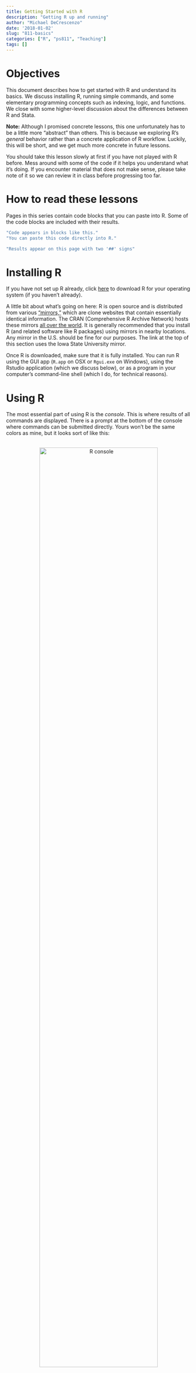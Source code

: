 ```yaml
---
title: Getting Started with R
description: "Getting R up and running"
author: "Michael DeCrescenzo"
date: '2018-01-02'
slug: "811-basics"
categories: ["R", "ps811", "Teaching"]
tags: []
---
```


# Objectives

This document describes how to get started with R and understand its basics. We discuss installing R, running simple commands, and some elementary programming concepts such as indexing, logic, and functions. We close with some higher-level discussion about the differences between R and Stata. 

**Note:** Although I promised concrete lessons, this one unfortunately has to be a little more "abstract" than others. This is because we exploring R's *general* behavior rather than a concrete application of R workflow. Luckily, this will be short, and we get much more concrete in future lessons. 

You should take this lesson slowly at first if you have not played with R before. Mess around with some of the code if it helps you understand what it's doing. If you encounter material that does not make sense, please take note of it so we can review it in class before progressing too far.


# How to read these lessons

Pages in this series contain code blocks that you can paste into R. Some of the code blocks are included with their results.

```r
"Code appears in blocks like this."
"You can paste this code directly into R."
```

```r
"Results appear on this page with two '##' signs"
```



# Installing R

If you have not set up R already, click [here](https://mirror.las.iastate.edu/CRAN/) to download R for your operating system (if you haven't already). 

A little bit about what's going on here: R is open source and is distributed from various ["mirrors,"](https://en.wikipedia.org/wiki/Mirror_website) which are clone websites that contain essentially identical information. The CRAN (Comprehensive R Archive Network) hosts these mirrors [all over the world](https://cran.r-project.org/mirrors.html). It is generally recommended that you install R (and related software like R packages) using mirrors in nearby locations. Any mirror in the U.S. should be fine for our purposes. The link at the top of this section uses the Iowa State University mirror.

Once R is downloaded, make sure that it is fully installed. You can run R using the GUI app (`R.app` on OSX or `Rgui.exe` on Windows), using the Rstudio application (which we discuss below), or as a program in your computer's command-line shell (which I do, for technical reasons).



# Using R

The most essential part of using R is the *console*. This is where results of all commands are displayed. There is a prompt at the bottom of the console where commands can be submitted directly. Yours won't be the same colors as mine, but it looks sort of like this:

<center>
  <br>
  <img src="img/r-console.png"  alt="R console" style="width: 80%">
</center>
<br>

Although you can type commands directly into the console, most commands should be written in a *script file*. Script files serve the same purpose as they do in Stata; they provide a record of all commands you want to run in your analysis. This lets you replicate your analysis the next day, the next week, the next year, or whenever (presuming your code does not become obsolete for some reason).



# Open a script file

Use whatever program you desire to open a script file. The basic R GUI application has a script editor that can be accessed using the `File` menu or a keyboard shortcut. Many R users prefer to manage R projects using [Rstudio](https://www.rstudio.com/products/rstudio/), an [IDE](https://en.wikipedia.org/wiki/Integrated_development_environment) that provides several tools for interacting with R. Windows users may find Notepad++ or TextMate to be useful text editors. Advanced programmers may use Emacs or Vim with some package (such as ESS for Emacs) to speak to an R console. I would recommend any external editor that can send commands to the R console and, as you become more comfortable with R, that contains some keyboard shortcuts for writing code quickly. Rstudio comes standard with many such shortcuts.

Personally, I R scripts using the [Sublime Text](https://www.sublimetext.com/) editor with the [R-Box package](https://packagecontrol.io/packages/R-Box) installed. Sublime has a nice system for installing supplemental packages and editing custom keyboard shortcuts for any language you frequently use. If you use Sublime already, feel free to [pilfer from my custom settings](https://github.com/mikedecr/sublime-user-folder).

Script files should begin with some description of the script. You can include comments (text that will not be executed as R commands) after the `#` symbol. For example, your script file for this lesson might contain some comments at the top like...

```r
# ------------------------------------------------------------
#  PS 811: statistical computing for political science
#  Lesson 1: Basics of R
# ------------------------------------------------------------
```

Comments are great for describing what code is doing, planning an analysis, writing notes to yourself, and so on. Comments are great for *pseudocode*, which are notes to yourself that "translate" what code is doing into English. We will see some examples of this as the course progresses.

At the top of my script files, I typically include some code that sets up my project:

- create subdirectories for storing output (we'll cover this later)
- load relevant packages
- set other project-wide options (graphics themes, graphics colors, any other things I want to store)

Although a script file can be imperfect while a project is being developed, a well-written script file for a finished project should be organized, easy to read, and run from top to bottom without any errors. This is important for ensuring that you can retrace the steps of your analysis.

We should save this file. Navigate to your `ps811` folder on your computer (which you should have...), create a subfolder for R, and then within the R folder, create another "lessons" folder. Save this document in `ps811/R/lessons/`. (This syntax represents folder pathways in your computer's file system. We'll be seeing more of this later.)




# Executing commands

Just like Stata, the R interface is a REPL---that is, Read-Evaluate-Print Loop. That means R processes commands one at a time without the need to pre-compile any code.

Just to demonstrate some basic R behavior, let's run a few commands.

First, R works as a calculator. It can handle mathematical expressions. Paste or type the following lines of code DIRECTLY into the console.

```r
1 + 1
2 + 2
100 * 2
500 / 4
```

You will notice that the results of each calculation will print beside a little `[1]`. Ignore this for now; we will explain it later.

Now take the above block of code and paste the commands into your script file. Try to run the commands from the script file using a keyboard shortcut. Most computers and interfaces use `super + enter`, where `super` refers to `Ctrl` on PCs or `Cmd` on Macs. Windows machines may use a different shortcut, such as `Ctrl + R`. Take this opportunity to look up the appropriate keyboard shortcut on your own, *before coming to lecture!* :-)




# Variables

We don't usually manipulate mathematical expressions this atomically in R. Instead we treat data as variables. Just as how in math the expression $x + 4$ can take different values depending on the value of $x$, we can do similar things with R. 

First, we'll "assign" a value to a variable using the assignment operator `<-`. The `<-` is a combination of a less-than sign `<` and a hyphen `-`.

For example,

```r
x <- 5
```

Now the variable `x` has the value of `5`, which is to say, `x` and `5` now mean the same thing! 

We can display the contents of any object by simply typing the object name. Print out `x`...

```r
x
```

...and we get back a `5`. That is to say, R "evaluated" the object called `x` and the result is simply equal to 5.

Do some math with `x`...

```r
x + 4
```

You can read the `<-` operator as "gets." A left-hand side object "gets" the results of whatever operation is on the right-hand side. So in the above example, `x` "gets" the value of 5. For simple expressions, `<-` can mean "equals," but as we begin working with more complex objects (such as the results of a statistical model), saying "equals" in your head becomes a little more difficult to justify.


# More variables: vectors

We can assign a series of values to a variable. One way to do this in R is the `c()` function. The `c()` function will bind several elements into one variable, as long as the elements can be coerced to be the same data type (numeric, factor, string, etc). 

```r
y <- c(2, 4, 6)
y
```

If you wrap an assignment inside of parentheses, the result will print at the same time that values are assigned.

```r
(y <- c(2, 4, 6))
```

We can use multi-element variables to do math on the entire vector at once. Just as we could do real math with a vector...

$\begin{align} 2 \cdot \begin{bmatrix} 2 \\ 4 \\ 6 \end{bmatrix} = \begin{bmatrix} 4 \\ 8 \\ 12 \end{bmatrix} \end{align}$

we can also do similar things in R.

```r
2 * y
y * y
```




# Everything is an Object

In R, everything is an object. I can store an arbitrary value as a variable, which is an object. A text string can be an object. An entire dataset. A variable within a dataset can be thought of as an object within another object. It's all objects. This makes R very flexible, although some object manipulations are obviously out of bounds (can't add `4 + "fish"`, for example).





# Indexing

It is possible to access the elements of a variable using *indexing* notation. R uses square brackets to select a given element in a variable. Using the variable `y` from above, what are the first, second, and third elements?

```r
y
y[1]
y[2]
y[3]
```

Indexing notation is why the console prints a little `[1]` next to all results. It is indicating that the adjacent element is the first element of the results. This becomes clearer if we were to print a long vector with many more elements---for example, 100 repetitions of the same data.

```r
rep("hello", 100)
```

We could have two (or higher) dimensional objects. Let's make some simple two-dimensional objects:

```r
tall_m <- rbind(c(1, 2), 
                c(3, 4), 
                c(5, 6))
tall_m
```

(Notice how `rbind()` binds vectors together as rows.)

```r
wide_m <- cbind(c(1, 2), 
                c(3, 4), 
                c(5, 6))
wide_m
```

(And `cbind()` binds vectors as columns.)

We can still use indexing notation to access the data within these objects. We use the notation `object[a, b]`, where `a` indicates the row number and `b` indicates the column number.

```r
tall_m[2, 2]
wide_m[1, 3]
```

If we specify a row but don't specify a column, R returns every column from the specified row. Here we specify the row `1` but don't specify a column. 

```r
wide_m[1, ]
```

And if we don't specify a row, R grabs every row. Here we leave the row unspecified but grab the second column.

```r
tall_m[ , 2]
```

Even though `tall_m[ , 2]` is the second *column* of `tall_m`, the results don't print as a vertical column. Why? Because once R evaluates `tall_m[ , 2]`, the results are just another object. It's nothing more than a vector floating there. R no longer remembers that it comes from `tall_m`. You could use that vector for more stuff; indeed, as far as R is concerned, `tall_m[ , 2]` is exactly equivalent to a vector `c(2, 4, 6)`.

*This is the kind of flexibility that is valuable in R.* You can ask R to evaluate some complex thing, and its results become available to you as just another vector that you can manipulate further. This allows you to sew together a complicated series of commands and, as long as you don't trip some kind of error, it just works. 

## A note about indexing

Although some languages are "zero-indexed" (meaning the first element of a variable is index position 0), R is "one-indexed." This makes more sense for statistical purposes, but it may be different from other languages you have seen (for example C). Calling the 0'th element of a variable does not throw an error, however. Go figure.

```r
y[0]
```

**Another important note:** Although it is important that you understand the intuition of indexing for thinking about how R works, this kind of *explicit* indexing is not something you will do much when we move to the `tidyverse`. Indexing remains important for several reasons though. First, it has useful mathematical parallels, where $y_{i}$ is analogous to `y[i]`. This sometimes comes in handy for dealing with the results from statistical models. Additionally, you will encounter it when searching through message boards for R help, especially when you see someone do some kind of *logical selection*. `tidyverse` functions implicitly use indexing by logical selection all the time. What does "logical selection" mean, exactly? Well...


# Logic

Logic as a concept in programming is less daunting than it sounds. At it's core, what we're doing is dealing with is statements that evaluate to either `TRUE` or `FALSE`j. An example to illustrate what I mean: we'll make a vector.

```r
(g <- 1:10)
```

We can ask R about things that are true and false about the values in the vector. For example, are the values greater than 5?

```r
g > 5
```

The statement `g > 5` is a "logical," meaning that its underlying meaning is fundamentally `TRUE` or `FALSE`. R asks if `g` is greater than 5, and since `g` is a vector, and R returns a vector of logicals, each element corresponding to the original elements in `g`. 

We can do this kind of thing with several operators. Let's see them in practice.

```r
# g "is equal to" 5
g == 5

# g "is greater than" 5
g > 5

# g "is less than" 5
g < 5

# g "is greater than or equal to" 5
g >= 5

# g "is less than or equal to" 5
g <= 5
```

Relating this back to index notation, you will probably see R users online using indexing and logical evaluation to select observations from a dataset. For example, let's say I want to multiply `g` by 10.

```r
g * 10
```

And now let's say that I only want to do this for values of `g` less than 4. First I can limit my selection of `g` to the values I want...

```r
g[g < 4]
```

...which is to say, "give me the elements of `g` where `g` is less than 4" (or more literally, "give me the elements of `g` where the statement `g < 4` evaluates to `TRUE`").

Once we have these elements, we do the operation.

```r
g[g < 4] * 10
```

This seems a little abstract right now, but here's how you may see others do this online. Let's say that I have a dataset of World Health Organization data, and I want to look only at the European data. You might see someone online limit the data like so.

```r
who[region == "Europe", ]
```

This block of code would read as, "give me the `who` object, but only the rows where `region` is `"Europe"`." (Or, again more literally, give me the `who` object, but only the rows where the statement `region == "Europe"` evaluates to `TRUE`). The `tidyverse` uses other tools to do this selection. Cases are still kept using logical syntax (which is very useful), but you don't have to think so hard about index positions evaluating to `TRUE`. It ends up being much more intuitive.


# Data types

We have hinted so far that there are a few different types of data in R. 

- Logical: `TRUE`s and `FALSE`s.
- Numeric: including integers and doubles
- Strings: text strings that are contained in `"quotes"`. R calls these "character" type variables.
- Factors: ordered categories with text labels

Factors require some explanation, because they are somewhat like numbers, but also somewhat like text strings, just like in Stata. They are like text strings because they have text labels and you can't do math with them. But they are like numbers because you can put them in order. Put another way, factors are *ordered categories* that have textual metadata. You can interact with them as text strings, but they are stored in the computer as numbers to conserve memory. As a result, factors are really only good for variables with finite categories, such as a 1-to-5 Likert scale.

It is possible to coerce data from type to another, which follows some intuitive rules that we can cover in future lessons.

Note: data types are different from *object classes*. There are many classes of objects that can have different attributes. We'll see these more in future lessons (but examples include matrices, data frames, tables, lists, tibbles, lm objects, and so on).


# Missing data

Vectors might contain missing data. The missing data code in R is `NA`, without quotes. 

Missing data take the same data type as the vector in which they are located. For example:

```r
h <- c(1, 2, NA, 4)
# what data type is h?
str(h)
```

By placing `NA` inside a numeric vector, what we've told R is that we know that the missing data is numeric, we just don't know what the number is. If some function requires that we know every value, it will probably fail. Try the following.

```r
mean(h)
```

Notice that this doesn't cause an *error*. Instead, the result is a missing value. What this means is, we know that there *should* be a numeric mean (which is why there is no error), we just don't know what the mean is because we don't know what all of `h` is. When we want to calculate this value irrespective of the missing values, we often need to tell R to skip over missing values.

```r
mean(h, na.rm = TRUE)
```

Many functions have `na.rm` ("remove `NA`") arguments that can be flipped on, such as `sum()`, `sd()`, and so on. 



# Functions

Although you can perform simple operations on data in R (adding, multiplying, and so on), these get tedious for complex tasks. Sequences of operations can be simplified as functions. We have already seen some examples of functions, such as `c()` for making vectors. 

There are three things you need to use a function.

1. The function name itself. Self-explanatory
2. Parentheses. This tells R that the object name is meant to be a function.
3. Arguments inside the parentheses. Technically these can be optional, depending on the function and its default behaviors. Arguments can be data that you pass to the function (as inputs), settings that you modify, and so on.

Here are some common, helpful functions. 

```r
# 10 thousand random samples from a normal distribution
x <- rnorm(n = 10000, mean = 0, sd = 1)

# sum
sum(x) 
# number of elements in an object
length(x) 
# mean
mean(x) 
# variance
var(x) 
# standard deviation
sd(x) 
```

It is fairly easy to write your own functions in R. We will come back to that in a later lesson.

# Help files

Get help on any function using `?function_name` or `help(function_name)`.


# External Packages (for non-base functions)

Base R only contains a small number of functions. Most analyses require more complicated tools that are not standard with R. For these tasks, there are hundreds of packages available for download. 

Official R packages are hosted on CRAN and can be installed with code. For example, the following code will install the `tidyverse` package. Because the package depends on other packages, all required packages will be downloaded if not already on your system. As a result, this command would take a while to execute (but you should execute it...we will use this package in class).

```r
install.packages("tidyverse")
```





# R vs Stata

**keep?**

As we continue these lessons, you will see more about how these languages are similar and different. There are definitely *some* similarities. The REPL interface (commands are evaluated instantly and results displayed in a console) is a big one. This means you don't have to compile an entire file of code before you can run it. Yay! 

The differences between R and Stata have benefits and drawbacks. Here is some rapid-fire accounting of some differences. 

R is free and open source. 

- Pro: When you lose your university access license to Stata (which you will, eventually), you can still use R.
- Con: Some of the stuff in R may lower quality than the stuff in Stata. Granted, most of the stuff in R you use works just as well as Stata, but there is really nothing stopping some jerk from writing some sloppy code and putting it out there. Wisdom of the crowds generally holds though: if an R tool is popular, you can count on it to be reliable. There are *lots* of smart people using and constantly improving R!

R is a fully formed programming language.

- Pro: R makes it very easy to directly access data as vectors, matrices, and dataframes with a coherent and vertically integrated programming syntax.
- Pro: R operates with *functions* rather than mere *commands*. In R, if I had the functions `f()`, `g()`, and `h()`, I could write `f(g(h(x)))` in one line of code and it just works.
- Con: This makes R a little tougher to learn at first for those with less computing experience.


R is object-oriented.

- Pro: this lets R be very flexible.
- Pro: You can load and manipulate multiple datasets at once without being confined to one data table. 
- Con: This makes accessing variables within datasets more difficult, because you have to specify *which* dataset to look inside of. We will cover this in the future. Luckily, the `tidyverse` provides tools for making this easier.
- Con: This also makes R slower than Stata, generally speaking. This is because R has to check to make sure that the commands you want to run make sense (checking data types, sizes of objects, and so on). You generally won't notice this unless you work with larger datasets. When your dataset is truly massive, there are ways to use R as a front-end to interact with other programming languages, such as `RSQL` to talk to SQL from R.


R's interface is less graphical than Stata. It's all about the code.

- Pro: This makes replication easier (or, harder to mess up) in R, because there is less dependence on pointing-and-clicking to create analysis and graphics. 
- Con: For newcomers who are used to seeing their data in front of them as a spreadsheet, this makes R more psychologically difficult to pick up than Stata.
- Con: R syntax is more "programmy" and less English-seeming. The drawback of this is that it is complicated *at first*. The benefit of this is that it is simpler in the long run, because the rules of the syntax impose long-run structure and coherence in the R language.



# Moving on

If you have made it this far, take a break! 

I want to remind you that future lessons will be far less abstract than this one. Many concepts in this lesson are *important* in the sense that you will see them again during your R career, but they are not all *essential* for surviving this course. Future lessons will be far more concrete and dataset-driven.

Continue with the next lesson: [Data Manipulation](811/811-data)








